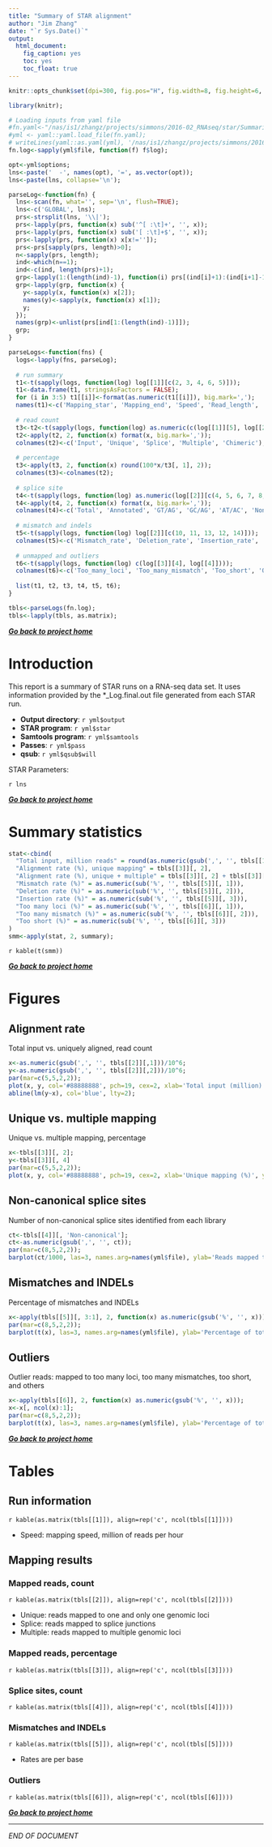 ```yaml
---
title: "Summary of STAR alignment"
author: "Jim Zhang"
date: "`r Sys.Date()`"
output:
  html_document:
    fig_caption: yes
    toc: yes
    toc_float: true
---
```


```r
knitr::opts_chunk$set(dpi=300, fig.pos="H", fig.width=8, fig.height=6, dev=c('png', 'pdf'), echo=FALSE, warning=FALSE, message=FALSE);

library(knitr);

# Loading inputs from yaml file
#fn.yaml<-"/nas/is1/zhangz/projects/simmons/2016-02_RNAseq/star/SummarizeStar.yml"; 
#yml <- yaml::yaml.load_file(fn.yaml);  
# writeLines(yaml::as.yaml(yml), '/nas/is1/zhangz/projects/simmons/2016-02_RNAseq/star/SummarizeStar.yml')
fn.log<-sapply(yml$file, function(f) f$log);

opt<-yml$options;
lns<-paste('  -', names(opt), '=', as.vector(opt));
lns<-paste(lns, collapse='\n'); 
```

```r
parseLog<-function(fn) {
  lns<-scan(fn, what='', sep='\n', flush=TRUE); 
  lns<-c('GLOBAL', lns);
  prs<-strsplit(lns, '\\|');
  prs<-lapply(prs, function(x) sub('^[ :\t]+', '', x));
  prs<-lapply(prs, function(x) sub('[ :\t]+$', '', x));
  prs<-lapply(prs, function(x) x[x!='']);
  prs<-prs[sapply(prs, length)>0];
  n<-sapply(prs, length);
  ind<-which(n==1);
  ind<-c(ind, length(prs)+1);
  grp<-lapply(1:(length(ind)-1), function(i) prs[(ind[i]+1):(ind[i+1]-1)]); 
  grp<-lapply(grp, function(x) {
    y<-sapply(x, function(x) x[2]);
    names(y)<-sapply(x, function(x) x[1]);
    y;
  }); 
  names(grp)<-unlist(prs[ind[1:(length(ind)-1)]]);
  grp; 
}

parseLogs<-function(fns) {
  logs<-lapply(fns, parseLog); 
  
  # run summary
  t1<-t(sapply(logs, function(log) log[[1]][c(2, 3, 4, 6, 5)]));
  t1<-data.frame(t1, stringsAsFactors = FALSE);
  for (i in 3:5) t1[[i]]<-format(as.numeric(t1[[i]]), big.mark=','); 
  names(t1)<-c('Mapping_star', 'Mapping_end', 'Speed', 'Read_length', 'Number_reads');
  
  # read count
  t3<-t2<-t(sapply(logs, function(log) as.numeric(c(log[[1]][5], log[[2]][1], log[[2]][4], log[[3]][1], log[[5]][1])))); 
  t2<-apply(t2, 2, function(x) format(x, big.mark=','));
  colnames(t2)<-c('Input', 'Unique', 'Splice', 'Multiple', 'Chimeric'); 
  
  # percentage
  t3<-apply(t3, 2, function(x) round(100*x/t3[, 1], 2));
  colnames(t3)<-colnames(t2);
  
  # splice site
  t4<-t(sapply(logs, function(log) as.numeric(log[[2]][c(4, 5, 6, 7, 8, 9)]))); 
  t4<-apply(t4, 2, function(x) format(x, big.mark=','));
  colnames(t4)<-c('Total', 'Annotated', 'GT/AG', 'GC/AG', 'AT/AC', 'Non-canonical'); 
  
  # mismatch and indels
  t5<-t(sapply(logs, function(log) log[[2]][c(10, 11, 13, 12, 14)])); 
  colnames(t5)<-c('Mismatch_rate', 'Deletion_rate', 'Insertion_rate', 'Avg_deletion_length', 'Avg_insertion_length');
  
  # unmapped and outliers
  t6<-t(sapply(logs, function(log) c(log[[3]][4], log[[4]]))); 
  colnames(t6)<-c('Too_many_loci', 'Too_many_mismatch', 'Too_short', 'Other'); 
  
  list(t1, t2, t3, t4, t5, t6);
}

tbls<-parseLogs(fn.log);
tbls<-lapply(tbls, as.matrix); 
```

<div align='right'>**_[Go back to project home](`r yml$home`)_**</div>

# Introduction

This report is a summary of STAR runs on a RNA-seq data set. It uses information provided by the *_Log.final.out file generated from each STAR run. 

  - **Output directory**: `r yml$output`
  - **STAR program**: `r yml$star`
  - **Samtools program**: `r yml$samtools`
  - **Passes**: `r yml$pass`
  - **qsub**: `r yml$qsub$will`

STAR Parameters:

`r lns`

<div align='right'>**_[Go back to project home](`r yml$home`)_**</div>

# Summary statistics

```r
stat<-cbind(
  "Total input, million reads" = round(as.numeric(gsub(',', '', tbls[[1]][, 5]))/10^6, 2),
  "Alignment rate (%), unique mapping" = tbls[[3]][, 2], 
  "Alignment rate (%), unique + multiple" = tbls[[3]][, 2] + tbls[[3]][, 4], 
  "Mismatch rate (%)" = as.numeric(sub('%', '', tbls[[5]][, 1])),
  "Deletion rate (%)" = as.numeric(sub('%', '', tbls[[5]][, 2])),
  "Insertion rate (%)" = as.numeric(sub('%', '', tbls[[5]][, 3])),
  "Too many loci (%)" = as.numeric(sub('%', '', tbls[[6]][, 1])),
  "Too many mismatch (%)" = as.numeric(sub('%', '', tbls[[6]][, 2])),
  "Too short (%)" = as.numeric(sub('%', '', tbls[[6]][, 3]))
)
smm<-apply(stat, 2, summary); 
```

`r kable(t(smm))`

<div align='right'>**_[Go back to project home](`r yml$home`)_**</div>

# Figures

## Alignment rate

Total input vs. uniquely aligned, read count

```r
x<-as.numeric(gsub(',', '', tbls[[2]][,1]))/10^6;
y<-as.numeric(gsub(',', '', tbls[[2]][,2]))/10^6;
par(mar=c(5,5,2,2));
plot(x, y, col='#88888888', pch=19, cex=2, xlab='Total input (million)', ylab='Uniquely mapped (million)', cex.lab=2); 
abline(lm(y~x), col='blue', lty=2);
```

## Unique vs. multiple mapping

Unique vs. multiple mapping, percentage

```r
x<-tbls[[3]][, 2];
y<-tbls[[3]][, 4]
par(mar=c(5,5,2,2));
plot(x, y, col='#88888888', pch=19, cex=2, xlab='Unique mapping (%)', ylab='Multiple mapping (%)', cex.lab=2); 
```

## Non-canonical splice sites

Number of non-canonical splice sites identified from each library

```r
ct<-tbls[[4]][, 'Non-canonical'];
ct<-as.numeric(gsub(',', '', ct));
par(mar=c(8,5,2,2));
barplot(ct/1000, las=3, names.arg=names(yml$file), ylab='Reads mapped to non-canonical splice sites (thousand)', cex.lab=1.25); 
```

## Mismatches and INDELs

Percentage of mismatches and INDELs

```r
x<-apply(tbls[[5]][, 3:1], 2, function(x) as.numeric(gsub('%', '', x)));
par(mar=c(8,5,2,2));
barplot(t(x), las=3, names.arg=names(yml$file), ylab='Percentage of total reads (%)', cex.lab=1.5, legend=sub('_rate', '', colnames(x))); 
```

## Outliers

Outlier reads: mapped to too many loci, too many mismatches, too short, and others

```r
x<-apply(tbls[[6]], 2, function(x) as.numeric(gsub('%', '', x)));
x<-x[, ncol(x):1];
par(mar=c(8,5,2,2));
barplot(t(x), las=3, names.arg=names(yml$file), ylab='Percentage of total reads (%)', cex.lab=1.5, legend=colnames(x)); 
```

<div align='right'>**_[Go back to project home](`r yml$home`)_**</div>

# Tables

## Run information

`r kable(as.matrix(tbls[[1]]), align=rep('c', ncol(tbls[[1]])))`

* Speed: mapping speed, million of reads per hour

## Mapping results

### Mapped reads, count

`r kable(as.matrix(tbls[[2]]), align=rep('c', ncol(tbls[[2]])))`

* Unique: reads mapped to one and only one genomic loci
* Splice: reads mapped to splice junctions
* Multiple: reads mapped to multiple genomic loci

### Mapped reads, percentage

`r kable(as.matrix(tbls[[3]]), align=rep('c', ncol(tbls[[3]])))`

### Splice sites, count

`r kable(as.matrix(tbls[[4]]), align=rep('c', ncol(tbls[[4]])))`

### Mismatches and INDELs

`r kable(as.matrix(tbls[[5]]), align=rep('c', ncol(tbls[[5]])))`

* Rates are per base

### Outliers

`r kable(as.matrix(tbls[[6]]), align=rep('c', ncol(tbls[[6]])))`

<div align='right'>**_[Go back to project home](`r yml$home`)_**</div>

***
_END OF DOCUMENT_

